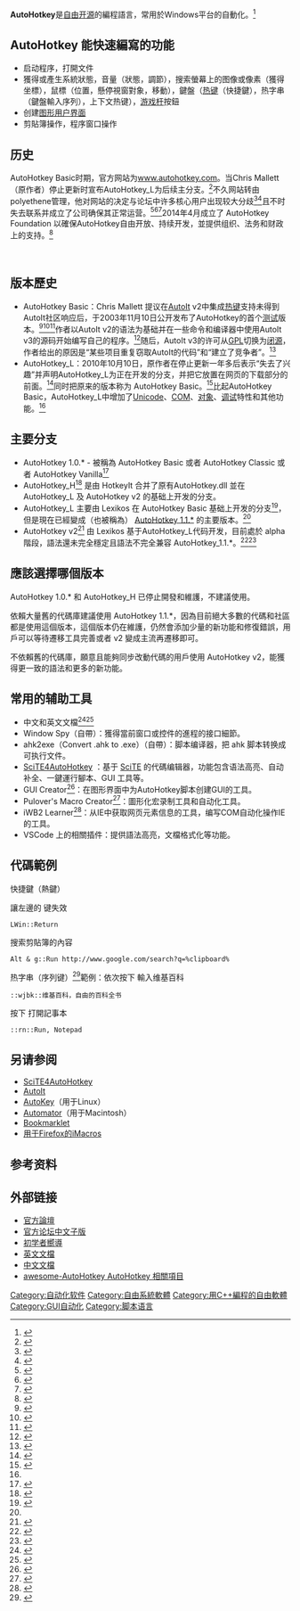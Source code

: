 {{multiple issues|
{{howto|time=2016-05-14T16:48:40+00:00}}
{{original research|time=2016-05-14T16:48:40+00:00}}
{{trivia|time=2016-05-14T16:48:40+00:00}}
}}
{{noteTA
|G1=IT
}}
{{Infobox software
| name = AutoHotkey
| title = AutoHotkey
| logo = [[File:AutoHotkey_logo.png|File:AutoHotkey logo.png]]
| screenshot = 
| caption = 
| collapsible = 
| author = 
| developer = Chris Mallett（Chris），Steve Gray（Lexikos）
| released = {{Start date|2003|11|10}}
| discontinued = 
| latest release version = 1.1.32.00<ref name="versionnumber">{{cite web|url=http://ahkscript.org/download/|title=AutoHotkey Downloads|publisher=ahkscript.org|accessdate=2019-11-24|archive-url=https://web.archive.org/web/20190314232429/http://ahkscript.org/download/|archive-date=2019-03-14|dead-url=yes}}</ref>
| latest release date = {{Start date and age|2019|4|5}}
| latest preview version = 2.0-a108<ref name="versionnumber" />
| latest preview date = {{Start date and age|2019|12|07}}
| frequently updated = 
| programming language = [[C++|C++]]
| operating system = [[Microsoft_Windows|Microsoft Windows]]
| platform = 
| engine = 
| size = 
| language = [[英语|英语]]
| status = 活跃
| genre = [[脚本语言|脚本语言]][[自动化|自动化]][[GUI|GUI]]
| license = [[GNU通用公共许可协议|GPL]]
| website = {{URL|https://www.autohotkey.com/}}
}}

'''AutoHotkey'''是[[自由软件|自由]][[开源软件|开源]]的編程語言，常用於Windows平台的自動化。<ref>{{cite web | url=http://cedeq.com/blog/automation/prevent-rsi-with-autohotkey/ | title=Prevent RSI with AutoHotkey | publisher=cedeq.com | accessdate=2014-03-02 | archive-date=2014-03-02 | archive-url=https://web.archive.org/web/20140302062318/http://cedeq.com/blog/automation/prevent-rsi-with-autohotkey/ | dead-url=no }}</ref>

== AutoHotkey 能快速編寫的功能 ==
*启动程序，打開文件
* 獲得或產生系統狀態，音量（狀態，調節），搜索螢幕上的图像或像素（獲得坐標），鼠標（位置，懸停視窗對象，移動），鍵盤（[[热键|热键]]（快捷鍵），热字串（鍵盤輸入序列），上下文热键），[[游戏杆|游戏杆]]按鈕
* 创建[[图形用户界面|图形用户界面]]
* 剪貼簿操作，程序窗口操作



==历史==
AutoHotkey Basic时期，官方网站为[http://www.autohotkey.com www.autohotkey.com]{{Wayback|url=http://www.autohotkey.com/ |date=20110621062330 }}。当Chris Mallett（原作者）停止更新时宣布AutoHotkey_L为后续主分支。<ref>{{cite web|author=Chris|title=My status and website changes|url=http://www.autohotkey.com/board/topic/58864-my-status-and-website-changes/|publisher=AutoHotkey.com|accessdate=2014-06-15|archive-date=2014-10-09|archive-url=https://web.archive.org/web/20141009103946/http://www.autohotkey.com/board/topic/58864-my-status-and-website-changes/|dead-url=no}}</ref>不久网站转由polyethene管理，他对网站的决定与论坛中许多核心用户出现较大分歧<ref>{{cite web|author=polyethene|title=Changes for AutoHotkey website|url=http://www.autohotkey.com/board/topic/79177-changes/|publisher=AutoHotkey.com|accessdate=2014-06-15|archive-date=2014-10-09|archive-url=https://web.archive.org/web/20141009103948/http://www.autohotkey.com/board/topic/79177-changes/|dead-url=no}}</ref><ref>{{cite web|author=sumon|title=Make AHK_L "main" version?|url=http://www.autohotkey.com/board/topic/77316-make-ahk-l-main-version/|publisher=AutoHotkey.com|accessdate=2014-06-15|archive-date=2014-07-14|archive-url=https://web.archive.org/web/20140714215625/http://www.autohotkey.com/board/topic/77316-make-ahk-l-main-version/|dead-url=no}}</ref>且不时失去联系并成立了公司确保其正常运营。<ref>{{cite web|title=Basics as to why AHKSCRIPT exists|url=http://ahkscript.org/boards/viewtopic.php?f=2&t=466|accessdate=2014-06-15|author=tidbit|publisher=ahkscript.com|archive-date=2014-07-27|archive-url=https://web.archive.org/web/20140727200837/http://ahkscript.org/boards/viewtopic.php?f=2&t=466|dead-url=no}}</ref><ref>{{cite web|title=The AutoHotkey Foundation|url=http://ahkscript.org/foundation/|publisher=ahkscript.org|accessdate=2014-06-15|archive-date=2014-06-25|archive-url=https://web.archive.org/web/20140625200732/http://ahkscript.org/foundation/|dead-url=no}}</ref><ref>{{cite web|title=Welcome and if you need help|url=http://ahkscript.org/boards/viewtopic.php?f=3&t=7|accessdate=2014-06-15|author=tank|publisher=ahkscript.org|archive-date=2014-07-14|archive-url=https://web.archive.org/web/20140714225800/http://ahkscript.org/boards/viewtopic.php?f=3&t=7|dead-url=no}}</ref>2014年4月成立了 AutoHotkey Foundation 以確保AutoHotkey自由开放、持续开发，並提供组织、法务和财政上的支持。<ref>{{cite web|title=The AutoHotkey Foundation|url=http://ahkscript.org/foundation/|accessdate=2014-06-29|publisher=ahkscript.org|archive-date=2014-06-25|archive-url=https://web.archive.org/web/20140625200732/http://ahkscript.org/foundation/|dead-url=no}}</ref>

<br />

== 版本歷史 ==

* AutoHotkey Basic：Chris Mallett 提议在[[AutoIt|AutoIt]] v2中集成[[热键|热键]]支持未得到AutoIt社区响应后，于2003年11月10日公开发布了AutoHotkey的首个[[軟件出版週期|测试]]版本。<ref>{{cite web|title=Author Chris Mallett's post on the AutoHotkey Forums|url=http://www.autohotkey.com/forum/viewtopic.php?p=20176#20176|accessdate=2011-12-02|date=|publisher=Autohotkey.com|archive-date=2008-02-18|archive-url=https://web.archive.org/web/20080218024503/http://www.autohotkey.com/forum/viewtopic.php?p=20176#20176|dead-url=no}}</ref><ref>{{cite web|title=An AutoIt / AutoHotkey nonfunctional comparison|url=http://paperlined.org/apps/autohotkey/autoit_and_autohotkey.html|accessdate=2011-12-02|date=|publisher=Paperlined.org|archive-url=https://web.archive.org/web/20111208181846/http://paperlined.org/apps/autohotkey/autoit_and_autohotkey.html|archive-date=2011-12-08|dead-url=yes}}</ref><ref>{{cite web|title=AutoHotkey Changelog for Years 2003-2004|url=http://www.autohotkey.com/changelog/2004.htm|accessdate=2011-12-02|date=|publisher=Autohotkey.com|archiveurl=https://web.archive.org/web/20111104142142/http://www.autohotkey.com/changelog/2004.htm|archivedate=2011-11-04|deadurl=yes}}</ref>作者以AutoIt v2的语法为基础并在一些命令和编译器中使用AutoIt v3的源码开始编写自己的程序。<ref>{{cite web|title=Author Chris Mallett's post on the AutoHotkey Forums|url=http://www.autohotkey.com/forum/viewtopic.php?p=19710#19710|accessdate=2011-12-02|date=|publisher=Autohotkey.com|archive-date=2008-05-26|archive-url=https://web.archive.org/web/20080526001248/http://www.autohotkey.com/forum/viewtopic.php?p=19710#19710|dead-url=yes}}</ref>随后，AutoIt v3的许可从[[GPL|GPL]]切换为[[专有软件|闭源]]，作者给出的原因是“某些项目重复窃取AutoIt的代码”和“建立了竞争者”。<ref>{{cite web|title=Licensing Opinions - AutoIt Forums|url=http://www.autoitscript.com/forum/index.php?showtopic=7204|accessdate=2011-12-02|date=|publisher=Autoitscript.com|archive-date=2019-09-19|archive-url=https://web.archive.org/web/20190919053313/https://www.autoitscript.com/forum/topic/7204-licensing-opinions/|dead-url=yes}}</ref>
* AutoHotkey_L：2010年10月10日，原作者在停止更新一年多后表示“失去了兴趣”并声明AutoHotkey_L为正在开发的分支，并把它放置在网页的下载部分的前面。<ref>{{cite web|title=Forum post by Chris, announcing AutoHotkey_L now main platform|url=http://www.autohotkey.com/forum/viewtopic.php?t=63474|accessdate=2011-12-02|date=|publisher=Autohotkey.com|archive-date=2019-09-19|archive-url=https://web.archive.org/web/20190919053312/https://autohotkey.com/board/topic/58864-my-status-and-website-changes/|dead-url=yes}}</ref>同时把原来的版本称为 AutoHotkey Basic。<ref>{{cite web|title=Download page showing AutoHotkey_L as ongoing platform|url=http://www.autohotkey.com/download/|accessdate=2011-12-02|date=|publisher=Autohotkey.com|archive-date=2011-12-01|archive-url=https://web.archive.org/web/20111201221255/http://www.autohotkey.com/download/|dead-url=no}}</ref>比起AutoHotkey Basic，AutoHotkey_L中增加了[[Unicode|Unicode]]、[[组件对象模型|COM]]、[[对象_(计算机科学)|对象]]、[[调试|调试]]特性和其他功能。<ref name="AHKL_Features" />

== 主要分支 ==

* AutoHotkey 1.0.* - 被稱為 AutoHotkey Basic 或者 AutoHotkey Classic 或者 AutoHotkey Vanilla<ref name=":0">{{Cite web|title=|url=https://www.autohotkey.com/download/|accessdate=|author=|date=|format=|publisher=|language=|archive-date=2020-07-02|archive-url=https://web.archive.org/web/20200702221103/https://autohotkey.com/download/|dead-url=no}}</ref>
* AutoHotkey_H<ref>{{cite web|title=AutoHotkey_H|url=http://www.autohotkey.net/~HotKeyIt/AutoHotkey/files/AutoHotkey-txt.html|accessdate=2014-06-16|author=HotKeyIt|publisher=autohotkey.net}}</ref> 是由 HotkeyIt 合并了原有AutoHotkey.dll 並在 AutoHotkey_L 及 AutoHotkey v2 的基础上开发的分支。
*AutoHotkey_L 主要由 Lexikos 在 AutoHotkey Basic 基础上开发的分支<ref name="AHKL_Features">{{cite web |url=http://ahkcn.sourceforge.net/docs/AHKL_Features.htm |title=AutoHotkey_L的新增特性 |publisher=ahkcn.sourceforge.net |date= |accessdate=2011-12-28 |archive-date=2014-10-09 |archive-url=https://web.archive.org/web/20141009124956/http://ahkcn.sourceforge.net/docs/AHKL_Features.htm |dead-url=no }}</ref>，但是現在已經變成（也被稱為） [https://github.com/Lexikos/AutoHotkey_L/ AutoHotkey 1.1.*]{{Wayback|url=https://github.com/Lexikos/AutoHotkey_L/ |date=20200730041124 }} 的主要版本。<ref name=":0" />
* AutoHotkey v2<ref>{{cite web|title=AutoHotkey v2|url=http://ahkscript.org/v2/|publisher=ahkscript.org|accessdate=2014-06-15|archive-date=2014-07-09|archive-url=https://web.archive.org/web/20140709175544/http://ahkscript.org/v2/|dead-url=no}}</ref> 由 Lexikos 基于AutoHotkey_L代码开发，目前處於 alpha 階段，語法還未完全穩定且語法不完全兼容 AutoHotkey_1.1.*。<ref>{{cite web|title=AutoHotkey v2 Development|url=http://ahkscript.org/boards/viewforum.php?f=37|publisher=ahkscript.org|accessdate=2014-06-15|archive-date=2014-07-14|archive-url=https://web.archive.org/web/20140714220845/http://ahkscript.org/boards/viewforum.php?f=37|dead-url=no}}</ref><ref>{{Cite web|title=v2-changes|url=https://www.autohotkey.com/v2/v2-changes.htm|accessdate=2020-08-19|work=www.autohotkey.com|archive-date=2020-04-09|archive-url=https://web.archive.org/web/20200409020755/https://www.autohotkey.com/v2/v2-changes.htm|dead-url=no}}</ref>

== 應該選擇哪個版本 ==

AutoHotkey 1.0.* 和 AutoHotkey_H 已停止開發和維護，不建議使用。

依賴大量舊的代碼庫建議使用 AutoHotkey 1.1.*，因為目前絕大多數的代碼和社區都是使用這個版本，這個版本仍在維護，仍然會添加少量的新功能和修復錯誤，用戶可以等待遷移工具完善或者 v2 變成主流再遷移即可。

不依賴舊的代碼庫，願意且能夠同步改動代碼的用戶使用 AutoHotkey v2，能獲得更一致的語法和更多的新功能。<br />

== 常用的辅助工具 ==

* 中文和英文文檔<ref>{{Cite web|title=ahk 英文文檔|url=https://www.autohotkey.com/docs/AutoHotkey.htm|accessdate=|author=|date=|format=|publisher=|language=|archive-date=2019-10-01|archive-url=https://web.archive.org/web/20191001070618/https://www.autohotkey.com/docs/AutoHotkey.htm|dead-url=no}}</ref><ref>{{Cite web|title=ahk 中文文檔|url=https://wyagd001.github.io/zh-cn/docs/AutoHotkey.htm|accessdate=|author=|date=|format=|publisher=|language=|archive-date=2019-10-13|archive-url=https://web.archive.org/web/20191013030554/https://wyagd001.github.io/zh-cn/docs/AutoHotkey.htm|dead-url=no}}</ref>
*Window Spy（自帶）：獲得當前窗口或控件的進程的接口細節。
*ahk2exe（Convert .ahk to .exe）（自帶）：脚本编译器，把 ahk 脚本转换成可执行文件。
*[https://github.com/fincs/SciTE4AutoHotkey SciTE4AutoHotkey] {{Wayback|url=https://github.com/fincs/SciTE4AutoHotkey |date=20201202090958 }}：基于 [[SciTE|SciTE]] 的代碼编辑器，功能包含语法高亮、自动补全、一鍵運行腳本、GUI 工具等。
* GUI Creator<ref>{{cite web|author=maestrith|title=GUI Creator|url=http://ahkscript.org/boards/viewtopic.php?f=6&t=303|publisher=ahkscript.org|accessdate=2014-06-16|archive-date=2014-06-25|archive-url=https://web.archive.org/web/20140625051700/http://ahkscript.org/boards/viewtopic.php?f=6&t=303|dead-url=no}}</ref>：在图形界面中为AutoHotkey脚本创建GUI的工具。
* Pulover's Macro Creator<ref>{{cite web | url=http://www.macrocreator.com/ | title=Pulover's Macro Creator | publisher=macrocreator.com | accessdate=2014-04-08 | archive-date=2014-04-08 | archive-url=https://web.archive.org/web/20140408212130/http://www.macrocreator.com/ | dead-url=no }}</ref>：圖形化宏录制工具和自动化工具。
* iWB2 Learner<ref name="iWebBrowser2">{{Cite web |url=http://www.autohotkey.com/board/topic/84258-iwb2-learner-iwebbrowser2/ |title=iWB2 Learner页面 |accessdate=2014-04-22 |archive-date=2014-04-18 |archive-url=https://web.archive.org/web/20140418202829/http://www.autohotkey.com/board/topic/84258-iwb2-learner-iwebbrowser2/ |dead-url=no }}</ref>：从IE中获取网页元素信息的工具，编写COM自动化操作IE的工具。
* VSCode 上的相關插件：提供語法高亮，文檔格式化等功能。

==代碼範例==

快捷鍵（熱鍵）

讓左邊的 {{key press|Win}}键失效
<syntaxhighlight lang="autohotkey">
LWin::Return
</syntaxhighlight>

搜索剪貼簿的內容
<syntaxhighlight lang="autohotkey">
Alt & g::Run http://www.google.com/search?q=%clipboard%

</syntaxhighlight>

热字串（序列键）<ref>{{cite web|title=热字串和自动替换|url=http://ahkcn.sourceforge.net/docs/Hotstrings.htm|work=AutoHotkey中文帮助|publisher=ahkcn.sf.net|accessdate=2014-06-16|archive-date=2014-06-03|archive-url=https://web.archive.org/web/20140603052554/http://ahkcn.sourceforge.net/docs/Hotstrings.htm|dead-url=no}}</ref>範例：依次按下{{key press|w}}{{key press|j}}{{key press|b}}{{key press|k}} 輸入维基百科<syntaxhighlight lang="autohotkey">
::wjbk::维基百科，自由的百科全书
</syntaxhighlight>

按下{{key press|r}}{{key press|n}} 打開記事本
<syntaxhighlight lang="autohotkey">
::rn::Run, Notepad

</syntaxhighlight>

==另请参阅==
{{Portal|自由軟體}}
* [https://github.com/fincs/SciTE4AutoHotkey SciTE4AutoHotkey] {{Wayback|url=https://github.com/fincs/SciTE4AutoHotkey |date=20201202090958 }}
* [[AutoIt|AutoIt]]
* [[AutoKey|AutoKey]]（用于Linux）
* [[Automator|Automator]]（用于Macintosh）
* [[Bookmarklet|Bookmarklet]]
* [[iMacros|用于Firefox的iMacros]]

== 参考资料 ==
{{Reflist|2}}

== 外部链接 ==
* [https://www.autohotkey.com/boards/ 官方論壇]{{Wayback|url=https://www.autohotkey.com/boards/ |date=20200409020840 }}
*[http://ahkscript.org/boards/viewforum.php?f=26 官方论坛中文子版]{{Wayback|url=http://ahkscript.org/boards/viewforum.php?f=26 |date=20140625084415 }}
*[https://wyagd001.github.io/zh-cn/docs/Tutorial.htm 初学者嚮導]{{Wayback|url=https://wyagd001.github.io/zh-cn/docs/Tutorial.htm |date=20191013030554 }}
*[https://www.autohotkey.com/docs/AutoHotkey.htm 英文文檔]{{Wayback|url=https://www.autohotkey.com/docs/AutoHotkey.htm |date=20191001070618 }}
*[https://wyagd001.github.io/zh-cn/docs/AutoHotkey.htm 中文文檔]{{Wayback|url=https://wyagd001.github.io/zh-cn/docs/AutoHotkey.htm |date=20191013030554 }}
*[https://github.com/ahkscript/awesome-AutoHotkey awesome-AutoHotkey AutoHotkey 相關項目]{{Wayback|url=https://github.com/ahkscript/awesome-AutoHotkey |date=20200409020856 }}

<!-- Categories -->
[[Category:自动化软件|Category:自动化软件]]
[[Category:自由系統軟體|Category:自由系統軟體]]
[[Category:用C++編程的自由軟體|Category:用C++編程的自由軟體]]
[[Category:GUI自动化|Category:GUI自动化]]
[[Category:脚本语言|Category:脚本语言]]
